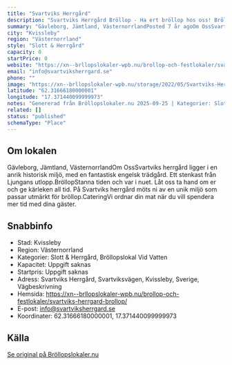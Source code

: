 ```yaml
---
title: "Svartviks Herrgård"
description: "Svartviks Herrgård Bröllop - Ha ert bröllop hos oss! Bröllopslokal Sundsvall. Skicka gärna en förfrågan så hjälper vi Er!"
summary: "Gävleborg, Jämtland, VästernorrlandPosted 7 år agoOm OssSvartviks herrgård ligger i en anrik historisk miljö, med en fantastisk engelsk trädgård. Ett stenkast från Ljungans utlopp.BröllopStanna tiden…"
city: "Kvissleby"
region: "Västernorrland"
style: "Slott & Herrgård"
capacity: 0
startPrice: 0
website: "https://xn--brllopslokaler-wpb.nu/brollop-och-festlokaler/svartviks-herrgard-brollop/"
email: "info@svartviksherrgard.se"
phone: ""
image: "https://xn--brllopslokaler-wpb.nu/storage/2022/05/Svartviks-Herrgard-brollop-festlokal-festvaning.webp"
latitude: "62.31666180000001"
longitude: "17.371440099999973"
notes: "Genererad från Bröllopslokaler.nu 2025-09-25 | Kategorier: Slott & Herrgård, Bröllopslokal Vid Vatten"
related: []
status: "published"
schemaType: "Place"
---
```


## Om lokalen

Gävleborg, Jämtland, VästernorrlandOm OssSvartviks herrgård ligger i en anrik historisk miljö, med en fantastisk engelsk trädgård. Ett stenkast från Ljungans utlopp.BröllopStanna tiden och var i nuet. Låt oss ta hand om er och ge kärleken all tid. På Svartviks herrgård möts ni av en unik miljö som passar utmärkt för bröllop.CateringVi ordnar din mat när du vill spendera mer tid med dina gäster.

## Snabbinfo

- Stad: Kvissleby
- Region: Västernorrland
- Kategorier: Slott & Herrgård, Bröllopslokal Vid Vatten
- Kapacitet: Uppgift saknas
- Startpris: Uppgift saknas
- Adress: Svartviks Herrgård, Svartviksvägen, Kvissleby, Sverige, Vägbeskrivning
- Hemsida: https://xn--brllopslokaler-wpb.nu/brollop-och-festlokaler/svartviks-herrgard-brollop/
- E-post: info@svartviksherrgard.se
- Koordinater: 62.31666180000001, 17.371440099999973

## Källa

[Se original på Bröllopslokaler.nu](https://xn--brllopslokaler-wpb.nu/brollop-och-festlokaler/svartviks-herrgard-brollop/)
